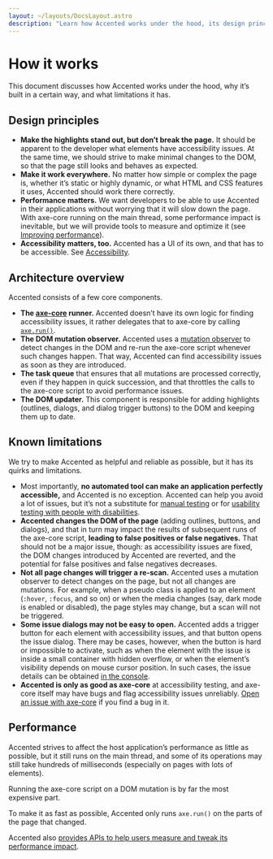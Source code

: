 ```yaml
---
layout: ~/layouts/DocsLayout.astro
description: "Learn how Accented works under the hood, its design principles, architecture, and limitations."
---
```



# How it works

This document discusses how Accented works under the hood,
why it’s built in a certain way,
and what limitations it has.

<TableOfContents />

## Design principles

- **Make the highlights stand out, but don’t break the page.**
  It should be apparent to the developer what elements have accessibility issues.
  At the same time, we should strive to make minimal changes to the DOM,
  so that the page still looks and behaves as expected.
- **Make it work everywhere.**
  No matter how simple or complex the page is,
  whether it’s static or highly dynamic,
  or what HTML and CSS features it uses,
  Accented should work there correctly.
- **Performance matters.**
  We want developers to be able to use Accented in their applications
  without worrying that it will slow down the page.
  With axe-core running on the main thread, some performance impact is inevitable,
  but we will provide tools to measure and optimize it
  (see [Improving performance](/getting-started#improving-performance)).
- **Accessibility matters, too.**
  Accented has a UI of its own, and that has to be accessible.
  See [Accessibility](/about#accessibility).

## Architecture overview

Accented consists of a few core components.

- **The [axe-core](https://github.com/dequelabs/axe-core) runner.**
  Accented doesn’t have its own logic for finding accessibility issues,
  it rather delegates that to axe-core by calling [`axe.run()`](https://www.deque.com/axe/core-documentation/api-documentation/#api-name-axerun).
- **The DOM mutation observer.**
  Accented uses a [mutation observer](https://developer.mozilla.org/en-US/docs/Web/API/MutationObserver)
  to detect changes in the DOM and re-run the axe-core script whenever such changes happen.
  That way, Accented can find accessibility issues as soon as they are introduced.
- **The task queue** that ensures that all mutations are processed correctly,
  even if they happen in quick succession, and that throttles the calls
  to the axe-core script to avoid performance issues.
- **The DOM updater.**
  This component is responsible for adding highlights
  (outlines, dialogs, and dialog trigger buttons) to the DOM
  and keeping them up to date.

## Known limitations

We try to make Accented as helpful and reliable as possible,
but it has its quirks and limitations.

- Most importantly, **no automated tool can make an application perfectly accessible,**
  and Accented is no exception.
  Accented can help you avoid a lot of issues, but it’s not a substitute
  for [manual testing](https://accessibility.huit.harvard.edu/manual-testing-accessibility)
  or for [usability testing with people with disabilities](https://www.section508.gov/test/usability-testing-with-people-with-disabilities/).
- **Accented changes the DOM of the page** (adding outlines, buttons, and dialogs),
  and that in turn may impact the results of subsequent runs of the axe-core script,
  **leading to false positives or false negatives.**
  That should not be a major issue, though: as accessibility issues are fixed,
  the DOM changes introduced by Accented are reverted,
  and the potential for false positives and false negatives decreases.
- **Not all page changes will trigger a re-scan.**
  Accented uses a mutation observer to detect changes on the page,
  but not all changes are mutations.
  For example, when a pseudo class is applied to an element (`:hover`, `:focus`, and so on)
  or when the media changes (say, dark mode is enabled or disabled), the page styles may change,
  but a scan will not be triggered.
- **Some issue dialogs may not be easy to open.**
  Accented adds a trigger button for each element with accessibility issues,
  and that button opens the issue dialog.
  There may be cases, however, when the button is hard or impossible to activate,
  such as when the element with the issue is inside a small container with hidden overflow,
  or when the element’s visibility depends on mouse cursor position.
  In such cases, the issue details can be obtained [in the console](/api#output).
- **Accented is only as good as axe-core** at accessibility testing,
  and axe-core itself may have bugs and flag accessibility issues unreliably.
  [Open an issue with axe-core](https://github.com/dequelabs/axe-core/issues) if you find a bug in it.

## Performance

Accented strives to affect the host application’s performance
as little as possible,
but it still runs on the main thread,
and some of its operations may still take hundreds of milliseconds
(especially on pages with lots of elements).

Running the axe-core script on a DOM mutation is by far the most expensive part.

To make it as fast as possible, Accented only runs `axe.run()` on the parts of the page that changed.

Accented also [provides APIs to help users measure and tweak its performance impact](/getting-started#improving-performance).
